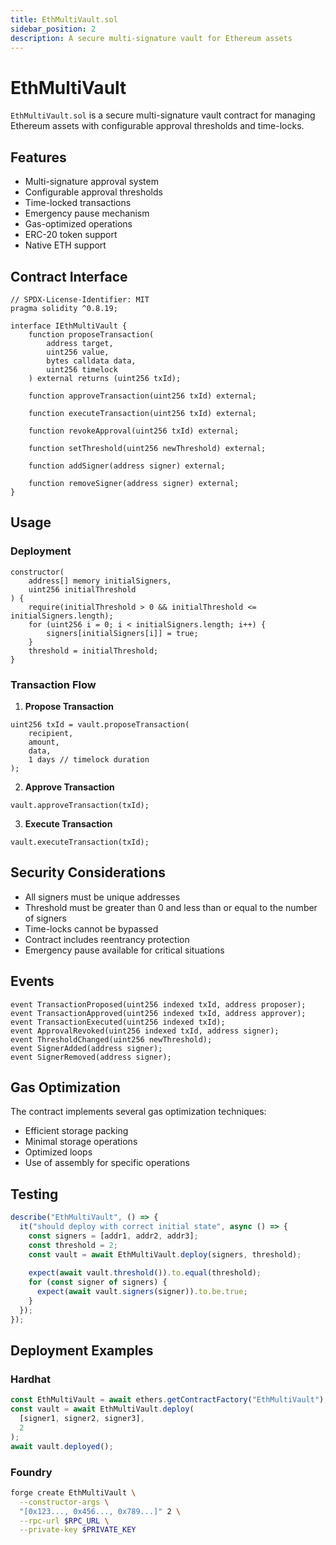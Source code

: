 ```yaml
---
title: EthMultiVault.sol
sidebar_position: 2
description: A secure multi-signature vault for Ethereum assets
---
```


# EthMultiVault

`EthMultiVault.sol` is a secure multi-signature vault contract for managing Ethereum assets with configurable approval thresholds and time-locks.

## Features

- Multi-signature approval system
- Configurable approval thresholds
- Time-locked transactions
- Emergency pause mechanism
- Gas-optimized operations
- ERC-20 token support
- Native ETH support

## Contract Interface

```solidity
// SPDX-License-Identifier: MIT
pragma solidity ^0.8.19;

interface IEthMultiVault {
    function proposeTransaction(
        address target,
        uint256 value,
        bytes calldata data,
        uint256 timelock
    ) external returns (uint256 txId);
    
    function approveTransaction(uint256 txId) external;
    
    function executeTransaction(uint256 txId) external;
    
    function revokeApproval(uint256 txId) external;
    
    function setThreshold(uint256 newThreshold) external;
    
    function addSigner(address signer) external;
    
    function removeSigner(address signer) external;
}
```

## Usage

### Deployment

```solidity
constructor(
    address[] memory initialSigners,
    uint256 initialThreshold
) {
    require(initialThreshold > 0 && initialThreshold <= initialSigners.length);
    for (uint256 i = 0; i < initialSigners.length; i++) {
        signers[initialSigners[i]] = true;
    }
    threshold = initialThreshold;
}
```

### Transaction Flow

1. **Propose Transaction**
```solidity
uint256 txId = vault.proposeTransaction(
    recipient,
    amount,
    data,
    1 days // timelock duration
);
```

2. **Approve Transaction**
```solidity
vault.approveTransaction(txId);
```

3. **Execute Transaction**
```solidity
vault.executeTransaction(txId);
```

## Security Considerations

- All signers must be unique addresses
- Threshold must be greater than 0 and less than or equal to the number of signers
- Time-locks cannot be bypassed
- Contract includes reentrancy protection
- Emergency pause available for critical situations

## Events

```solidity
event TransactionProposed(uint256 indexed txId, address proposer);
event TransactionApproved(uint256 indexed txId, address approver);
event TransactionExecuted(uint256 indexed txId);
event ApprovalRevoked(uint256 indexed txId, address signer);
event ThresholdChanged(uint256 newThreshold);
event SignerAdded(address signer);
event SignerRemoved(address signer);
```

## Gas Optimization

The contract implements several gas optimization techniques:
- Efficient storage packing
- Minimal storage operations
- Optimized loops
- Use of assembly for specific operations

## Testing

```typescript
describe("EthMultiVault", () => {
  it("should deploy with correct initial state", async () => {
    const signers = [addr1, addr2, addr3];
    const threshold = 2;
    const vault = await EthMultiVault.deploy(signers, threshold);
    
    expect(await vault.threshold()).to.equal(threshold);
    for (const signer of signers) {
      expect(await vault.signers(signer)).to.be.true;
    }
  });
});
```

## Deployment Examples

### Hardhat
```typescript
const EthMultiVault = await ethers.getContractFactory("EthMultiVault");
const vault = await EthMultiVault.deploy(
  [signer1, signer2, signer3],
  2
);
await vault.deployed();
```

### Foundry
```bash
forge create EthMultiVault \
  --constructor-args \
  "[0x123..., 0x456..., 0x789...]" 2 \
  --rpc-url $RPC_URL \
  --private-key $PRIVATE_KEY
``` 